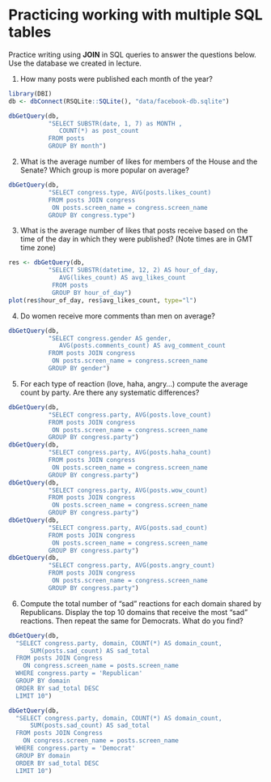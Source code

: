 # Practicing working with multiple SQL tables

Practice writing using **JOIN** in SQL queries to answer the questions below. Use the database we created in lecture.

1. How many posts were published each month of the year?

```r
library(DBI)
db <- dbConnect(RSQLite::SQLite(), "data/facebook-db.sqlite")

dbGetQuery(db, 
           "SELECT SUBSTR(date, 1, 7) as MONTH , 
              COUNT(*) as post_count
           FROM posts
           GROUP BY month")
```

2. What is the average number of likes for members of the House and the Senate? Which group is more popular on average?

```r
dbGetQuery(db, 
           "SELECT congress.type, AVG(posts.likes_count)
           FROM posts JOIN congress
            ON posts.screen_name = congress.screen_name
           GROUP BY congress.type")
```

3. What is the average number of likes that posts receive based on the time of the day in which they were published? (Note times are in GMT time zone)

```r
res <- dbGetQuery(db,
           "SELECT SUBSTR(datetime, 12, 2) AS hour_of_day, 
              AVG(likes_count) AS avg_likes_count
            FROM posts
            GROUP BY hour_of_day")
plot(res$hour_of_day, res$avg_likes_count, type="l")
```

4. Do women receive more comments than men on average?

```r
dbGetQuery(db,
           "SELECT congress.gender AS gender,
              AVG(posts.comments_count) AS avg_comment_count 
           FROM posts JOIN congress
            ON posts.screen_name = congress.screen_name
           GROUP BY gender")
```

5. For each type of reaction (love, haha, angry...) compute the average count by party. Are there any systematic differences?

```r
dbGetQuery(db, 
           "SELECT congress.party, AVG(posts.love_count)
           FROM posts JOIN congress
            ON posts.screen_name = congress.screen_name
           GROUP BY congress.party")
dbGetQuery(db, 
           "SELECT congress.party, AVG(posts.haha_count)
           FROM posts JOIN congress
            ON posts.screen_name = congress.screen_name
           GROUP BY congress.party")
dbGetQuery(db, 
           "SELECT congress.party, AVG(posts.wow_count)
           FROM posts JOIN congress
            ON posts.screen_name = congress.screen_name
           GROUP BY congress.party")
dbGetQuery(db, 
           "SELECT congress.party, AVG(posts.sad_count)
           FROM posts JOIN congress
            ON posts.screen_name = congress.screen_name
           GROUP BY congress.party")
dbGetQuery(db, 
           "SELECT congress.party, AVG(posts.angry_count)
           FROM posts JOIN congress
            ON posts.screen_name = congress.screen_name
           GROUP BY congress.party")
```

6. Compute the total number of "sad" reactions for each domain shared by Republicans. Display the top 10 domains that receive the most "sad" reactions. Then repeat the same for Democrats. What do you find?

```r
dbGetQuery(db, 
  "SELECT congress.party, domain, COUNT(*) AS domain_count,
      SUM(posts.sad_count) AS sad_total
  FROM posts JOIN Congress
    ON congress.screen_name = posts.screen_name
  WHERE congress.party = 'Republican'
  GROUP BY domain
  ORDER BY sad_total DESC
  LIMIT 10")

dbGetQuery(db, 
  "SELECT congress.party, domain, COUNT(*) AS domain_count,
      SUM(posts.sad_count) AS sad_total
  FROM posts JOIN Congress
    ON congress.screen_name = posts.screen_name
  WHERE congress.party = 'Democrat'
  GROUP BY domain
  ORDER BY sad_total DESC
  LIMIT 10")

```






